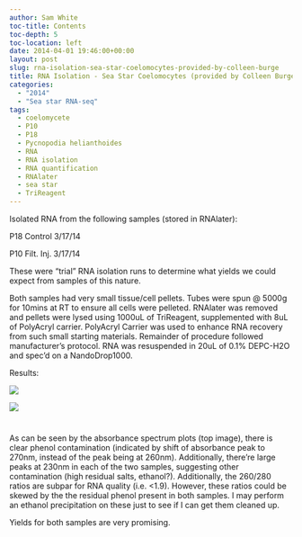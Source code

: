 ```yaml
---
author: Sam White
toc-title: Contents
toc-depth: 5
toc-location: left
date: 2014-04-01 19:46:00+00:00
layout: post
slug: rna-isolation-sea-star-coelomocytes-provided-by-colleen-burge
title: RNA Isolation - Sea Star Coelomocytes (provided by Colleen Burge)
categories:
  - "2014"
  - "Sea star RNA-seq"
tags:
  - coelomycete
  - P10
  - P18
  - Pycnopodia helianthoides
  - RNA
  - RNA isolation
  - RNA quantification
  - RNAlater
  - sea star
  - TriReagent
---
```


Isolated RNA from the following samples (stored in RNAlater):

P18 Control 3/17/14

P10 Filt. Inj. 3/17/14

These were "trial" RNA isolation runs to determine what yields we could expect from samples of this nature.

Both samples had very small tissue/cell pellets. Tubes were spun @ 5000g for 10mins at RT to ensure all cells were pelleted. RNAlater was removed and pellets were lysed using 1000uL of TriReagent, supplemented with 8uL of PolyAcryl carrier. PolyAcryl Carrier was used to enhance RNA recovery from such small starting materials. Remainder of procedure followed manufacturer's protocol. RNA was resuspended in 20uL of 0.1% DEPC-H2O and spec'd on a NandoDrop1000.

Results:

![](https://eagle.fish.washington.edu/Arabidopsis/20140401%20-%20Sea%20star%20RNA%20abs%20plots.JPG)

![](https://eagle.fish.washington.edu/Arabidopsis/20140401%20-%20Sea%20star%20RNA%20ODs.JPG)



# 



As can be seen by the absorbance spectrum plots (top image), there is clear phenol contamination (indicated by shift of absorbance peak to 270nm, instead of the peak being at 260nm). Additionally, there're large peaks at 230nm in each of the two samples, suggesting other contamination (high residual salts, ethanol?). Additionally, the 260/280 ratios are subpar for RNA quality (i.e. <1.9). However, these ratios could be skewed by the the residual phenol present in both samples. I may perform an ethanol precipitation on these just to see if I can get them cleaned up.

Yields for both samples are very promising.
